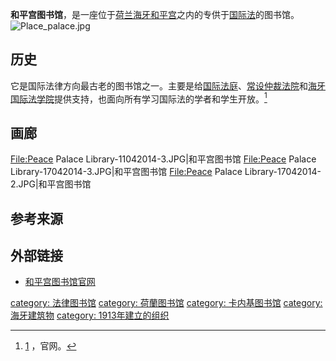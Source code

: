 {{expand|time=2016-05-16T18:42:13+00:00}}
'''和平宫图书馆'''，是一座位于[[荷兰|荷兰]][[海牙|海牙]][[和平宫|和平宫]]之内的专供于[[国际法|国际法]]的图书馆。
[[File:Place_palace.jpg|thumb]]

== 历史 ==
它是国际法律方向最古老的图书馆之一。主要是给[[国际法庭|国际法庭]]、[[常设仲裁法院|常设仲裁法院]]和[[海牙国际法学院|海牙国际法学院]]提供支持，也面向所有学习国际法的学者和学生开放。<ref>[http://www.peacepalacelibrary.nl/about/] {{Wayback|url=http://www.peacepalacelibrary.nl/about/ |date=20201127033317 }}，官网。</ref>

== 画廊 ==
<gallery>
File:Peace Palace Library-11042014-3.JPG|和平宫图书馆
File:Peace Palace Library-17042014-3.JPG|和平宫图书馆
File:Peace Palace Library-17042014-2.JPG|和平宫图书馆
</gallery>

== 参考来源 ==
{{Reflist}}

== 外部链接 ==
{{Commons category|Peace Palace Library}}
*[http://www.peacepalacelibrary.nl 和平宫图书馆官网]{{Wayback|url=http://www.peacepalacelibrary.nl/ |date=20180116035338 }}

[[category:_法律图书馆|category: 法律图书馆]]
[[category:_荷蘭图书馆|category: 荷蘭图书馆]]
[[category:_卡内基图书馆|category: 卡内基图书馆]]
[[category:_海牙建筑物|category: 海牙建筑物]]
[[category:_1913年建立的组织|category: 1913年建立的组织]]